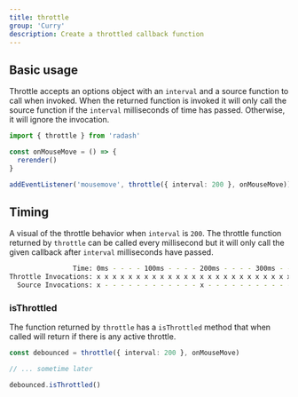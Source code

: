 ```yaml
---
title: throttle
group: 'Curry'
description: Create a throttled callback function
---
```





## Basic usage

Throttle accepts an options object with an `interval` and a source function to call
when invoked. When the returned function is invoked it will only call the source
function if the `interval` milliseconds of time has passed. Otherwise, it will ignore
the invocation.


```ts
import { throttle } from 'radash'

const onMouseMove = () => {
  rerender()
}

addEventListener('mousemove', throttle({ interval: 200 }, onMouseMove))
```

## Timing

A visual of the throttle behavior when `interval` is `200`. The throttle function
returned by `throttle` can be called every millisecond but it will only call
the given callback after `interval` milliseconds have passed.

```sh
                Time: 0ms - - - - 100ms - - - - 200ms - - - - 300ms - - - - 400ms - - - -
Throttle Invocations: x x x x x x x x x x x x x x x x x x x x x x x x x x x x x x x - - -
  Source Invocations: x - - - - - - - - - - - - x - - - - - - - - - - - - - x - - - - - -
```

### isThrottled

The function returned by `throttle` has a `isThrottled` method that when called will return if there is any active throttle.

```ts
const debounced = throttle({ interval: 200 }, onMouseMove)

// ... sometime later

debounced.isThrottled()
```
